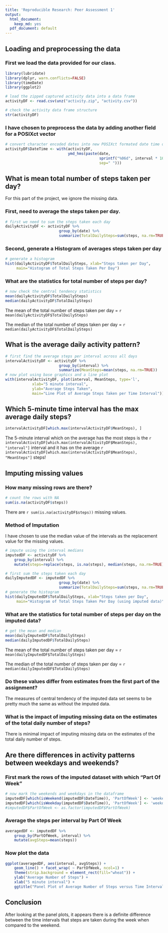 ```yaml
---
title: 'Reproducible Research: Peer Assessment 1'
output:
  html_document:
    keep_md: yes
  pdf_document: default
---
```



## Loading and preprocessing the data
### First we load the data provided for our class.
```r
library(lubridate)
library(dplyr, warn.conflicts=FALSE)
library(timeDate)
library(ggplot2)

# load the zipped captured activity data into a data frame
activityDF <- read.csv(unz("activity.zip", "activity.csv"))

# check the activity data frame structure
str(activityDF)
```

### I have chosen to preprocess the data by adding another field for a POSIXct vector
```r
# convert character encoded dates into new POSIXct formated date time objects
activityDF$DateTime <- with(activityDF, 
                            ymd_hms(paste(date, 
                                          sprintf("%06d", interval * 100), 
                                          sep=" ")))
```

## What is mean total number of steps taken per day?
For this part of the project, we ignore the missing data.

### First, need to average the steps taken per day.
```r
# first we need to sum the steps taken each day
dailyActivityDF <- activityDF %>% 
                        group_by(date) %>% 
                        summarize(TotalDailySteps=sum(steps, na.rm=TRUE))
```
### Second, generate a Histogram of averages steps taken per day
```r
# generate a histogram
hist(dailyActivityDF$TotalDailySteps, xlab="Steps taken per Day", 
     main="Histogram of Total Steps Taken Per Day")
```

### What are the statistics for total number of steps per day?
```r
# now check the central tendency statistics
mean(dailyActivityDF$TotalDailySteps)
median(dailyActivityDF$TotalDailySteps)
```

The mean of the total number of 
steps taken per day = `r mean(dailyActivityDF$TotalDailySteps)`


The median of the total number of 
steps taken per day = `r median(dailyActivityDF$TotalDailySteps)`

## What is the average daily activity pattern?
```r
# first find the average steps per interval across all days
intervalActivityDF <- activityDF %>% 
                        group_by(interval) %>% 
                        summarize(MeanSteps=mean(steps, na.rm=TRUE))
# now plot using base graphics and a line plot
with(intervalActivityDF, plot(interval, MeanSteps, type='l', 
            xlab="5 minute interval", 
            ylab="Average Steps Taken", 
            main="Line Plot of Average Steps Taken per Time Interval"))
```

## Which 5-minute time interval has the max average daily steps?
```r
intervalActivityDF[which.max(intervalActivityDF$MeanSteps), ]
```

The 5-minute interval which on the average has the most steps is the
`r intervalActivityDF[which.max(intervalActivityDF$MeanSteps), "interval"]`
interval and it has on the average 
`r intervalActivityDF[which.max(intervalActivityDF$MeanSteps), "MeanSteps"]` 
steps!

## Imputing missing values
### How many missing rows are there?
```r
# count the rows with NA
sum(is.na(activityDF$steps))
```
There are `r sum(is.na(activityDF$steps))` missing values.

### Method of Imputation
I have chosen to use the median value of the intervals as the replacement value for the missing values.
```r
# impute using the interval medians
imputedDF <- activityDF %>% 
    group_by(interval) %>% 
    mutate(steps=replace(steps, is.na(steps), median(steps, na.rm=TRUE)))
```

```r
# first sum the steps taken each day
dailyImputedDF <- imputedDF %>% 
                        group_by(date) %>% 
                        summarize(TotalDailySteps=sum(steps, na.rm=TRUE))
# generate the histogram
hist(dailyImputedDF$TotalDailySteps, xlab="Steps taken per Day", 
     main="Histogram of Total Steps Taken Per Day (using imputed data)")
```

### What are the statistics for total number of steps per day on the imputed data?
```r
# get the mean and median
mean(dailyImputedDF$TotalDailySteps)
median(dailyImputedDF$TotalDailySteps)
```

The mean of the total number of 
steps taken per day = `r mean(dailyImputedDF$TotalDailySteps)`


The median of the total number of 
steps taken per day = `r median(dailyImputedDF$TotalDailySteps)`

### Do these values differ from estimates from the first part of the assignment?

The measures of central tendency of the imputed data set seems to be pretty much the same as without the imputed data.

### What is the impact of imputing missing data on the estimates of the total daily number of steps?

There is minimal impact of imputing missing data on the estimates of the total daily number of steps.

## Are there differences in activity patterns between weekdays and weekends?
### First mark the rows of the imputed dataset with which "Part Of Week"
```r
# now mark the weekends and weekdays in the dataframe
imputedDF[which(isWeekend(imputedDF$DateTime)), 'PartOfWeek'] <- 'weekend'
imputedDF[which(isWeekday(imputedDF$DateTime)), 'PartOfWeek'] <- 'weekday'
#imputedDF$PartOfWeek <- as.factor(imputedDF$PartOfWeek)
```
### Average the steps per interval by Part Of Week
```r
averagedDF <- imputedDF %>%
    group_by(PartOfWeek, interval) %>%
    mutate(avgSteps=mean(steps))
```

### Now plot the data
```r
ggplot(averagedDF, aes(interval, avgSteps)) +
    geom_line() + facet_wrap( ~ PartOfWeek, ncol=1) +
    theme(strip.background = element_rect(fill="wheat")) +
    ylab("Average Number of Steps") +
    xlab("5 minute interval") +
    ggtitle("Panel Plot of Average Number of Steps versus Time Interval")
```

## Conclusion
After looking at the panel plots, it appears there is a definite difference between the time intervals that steps are taken during the week when compared to the weekend.
